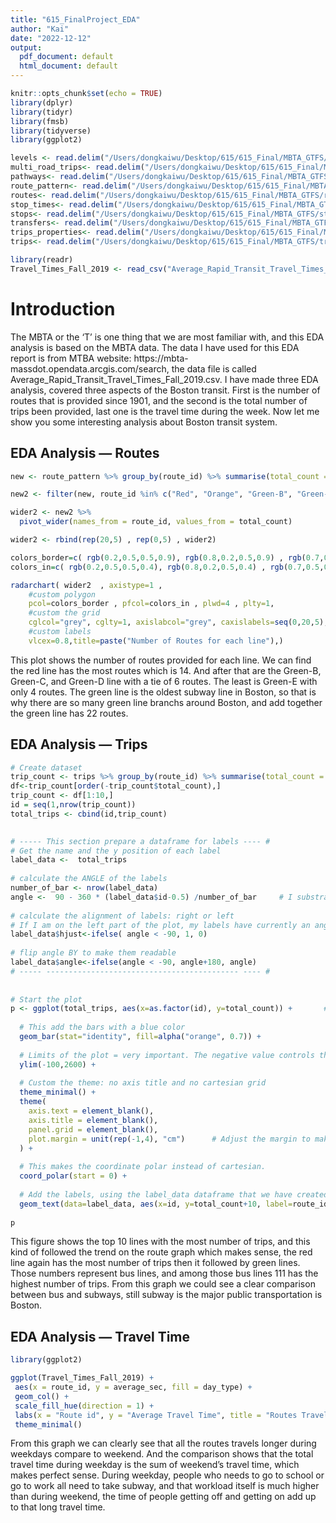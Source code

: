 ```yaml
---
title: "615_FinalProject_EDA"
author: "Kai"
date: "2022-12-12"
output:
  pdf_document: default
  html_document: default
---
```


```r
knitr::opts_chunk$set(echo = TRUE)
library(dplyr)
library(tidyr)
library(fmsb)
library(tidyverse)
library(ggplot2)
```


```r

levels <- read.delim("/Users/dongkaiwu/Desktop/615/615_Final/MBTA_GTFS/levels.txt", ",", header = TRUE)
multi_road_trips<- read.delim("/Users/dongkaiwu/Desktop/615/615_Final/MBTA_GTFS/multi_route_trips.txt", ",", header = TRUE)
pathways<- read.delim("/Users/dongkaiwu/Desktop/615/615_Final/MBTA_GTFS/pathways.txt", ",", header = TRUE)
route_pattern<- read.delim("/Users/dongkaiwu/Desktop/615/615_Final/MBTA_GTFS/route_patterns.txt", ",", header = TRUE)
routes<- read.delim("/Users/dongkaiwu/Desktop/615/615_Final/MBTA_GTFS/routes.txt", ",", header = TRUE)
stop_times<- read.delim("/Users/dongkaiwu/Desktop/615/615_Final/MBTA_GTFS/stop_times.txt", ",", header = TRUE)
stops<- read.delim("/Users/dongkaiwu/Desktop/615/615_Final/MBTA_GTFS/stops.txt", ",", header = TRUE)
transfers<- read.delim("/Users/dongkaiwu/Desktop/615/615_Final/MBTA_GTFS/transfers.txt", ",", header = TRUE)
trips_properties<- read.delim("/Users/dongkaiwu/Desktop/615/615_Final/MBTA_GTFS/trips_properties_definitions.txt", ",", header = TRUE)
trips<- read.delim("/Users/dongkaiwu/Desktop/615/615_Final/MBTA_GTFS/trips.txt", ",", header = TRUE)

library(readr)
Travel_Times_Fall_2019 <- read_csv("Average_Rapid_Transit_Travel_Times_Fall_2019.csv")

```

# Introduction

The MBTA or the 'T' is one thing that we are most familiar with, and this EDA analysis is based on the MBTA data. The data I have used for this EDA report is from MTBA website:  https://mbta-massdot.opendata.arcgis.com/search, the data file is called Average_Rapid_Transit_Travel_Times_Fall_2019.csv. I have made three EDA analysis, covered three aspects of the Boston transit. First is the number of routes that is provided since 1901, and the second is the total number of trips been provided, last one is the travel time during the week. Now let me show you some interesting analysis about Boston transit system. 




## EDA Analysis --- Routes


```r
new <- route_pattern %>% group_by(route_id) %>% summarise(total_count = n())

new2 <- filter(new, route_id %in% c("Red", "Orange", "Green-B", "Green-C", "Green-D", "Green-E"))

wider2 <- new2 %>%
  pivot_wider(names_from = route_id, values_from = total_count)

wider2 <- rbind(rep(20,5) , rep(0,5) , wider2)

colors_border=c( rgb(0.2,0.5,0.5,0.9), rgb(0.8,0.2,0.5,0.9) , rgb(0.7,0.5,0.1,0.9) )
colors_in=c( rgb(0.2,0.5,0.5,0.4), rgb(0.8,0.2,0.5,0.4) , rgb(0.7,0.5,0.1,0.4) )

radarchart( wider2  , axistype=1 , 
    #custom polygon
    pcol=colors_border , pfcol=colors_in , plwd=4 , plty=1,
    #custom the grid
    cglcol="grey", cglty=1, axislabcol="grey", caxislabels=seq(0,20,5), cglwd=0.8,
    #custom labels
    vlcex=0.8,title=paste("Number of Routes for each line"),)

```


This plot shows the number of routes provided for each line. We can find the red line has the most routes which is 14. And after that are the Green-B, Green-C, and Green-D line with a tie of 6 routes. The least is Green-E with only 4 routes. The green line is the oldest subway line in Boston, so that is why there are so many green line branchs around Boston, and add together the green line has 22 routes. 


\newpage


## EDA Analysis --- Trips


```r

# Create dataset
trip_count <- trips %>% group_by(route_id) %>% summarise(total_count = n())
df<-trip_count[order(-trip_count$total_count),]
trip_count <- df[1:10,]
id = seq(1,nrow(trip_count))
total_trips <- cbind(id,trip_count)

 
# ----- This section prepare a dataframe for labels ---- #
# Get the name and the y position of each label
label_data <-  total_trips
 
# calculate the ANGLE of the labels
number_of_bar <- nrow(label_data)
angle <-  90 - 360 * (label_data$id-0.5) /number_of_bar     # I substract 0.5 because the letter must have the angle of the center of the bars. Not extreme right(1) or extreme left (0)
 
# calculate the alignment of labels: right or left
# If I am on the left part of the plot, my labels have currently an angle < -90
label_data$hjust<-ifelse( angle < -90, 1, 0)
 
# flip angle BY to make them readable
label_data$angle<-ifelse(angle < -90, angle+180, angle)
# ----- ------------------------------------------- ---- #
 
 
# Start the plot
p <- ggplot(total_trips, aes(x=as.factor(id), y=total_count)) +       # Note that id is a factor. If x is numeric, there is some space between the first bar
  
  # This add the bars with a blue color
  geom_bar(stat="identity", fill=alpha("orange", 0.7)) +
  
  # Limits of the plot = very important. The negative value controls the size of the inner circle, the positive one is useful to add size over each bar
  ylim(-100,2600) +
  
  # Custom the theme: no axis title and no cartesian grid
  theme_minimal() +
  theme(
    axis.text = element_blank(),
    axis.title = element_blank(),
    panel.grid = element_blank(),
    plot.margin = unit(rep(-1,4), "cm")      # Adjust the margin to make in sort labels are not truncated!
  ) +
  
  # This makes the coordinate polar instead of cartesian.
  coord_polar(start = 0) +
  
  # Add the labels, using the label_data dataframe that we have created before
  geom_text(data=label_data, aes(x=id, y=total_count+10, label=route_id, hjust=hjust), color="black", fontface="bold",alpha=0.6, size=3.5, angle= label_data$angle, inherit.aes = FALSE) 
 
p
```

This figure shows the top 10 lines with the most number of trips, and this kind of followed the trend on the route graph which makes sense, the red line again has the most number of trips then it followed by green lines. Those numbers represent bus lines, and among those bus lines 111 has the highest number of trips. From this graph we could see a clear comparison between bus and subways, still subway is the major public transportation is Boston.


\newpage


## EDA Analysis --- Travel Time

```r
library(ggplot2)

ggplot(Travel_Times_Fall_2019) +
 aes(x = route_id, y = average_sec, fill = day_type) +
 geom_col() +
 scale_fill_hue(direction = 1) +
 labs(x = "Route id", y = "Average Travel Time", title = "Routes Travel Time VS. Day Type", fill = "Day Type:") +
 theme_minimal()

```

From this graph we can clearly see that all the routes travels longer during weekdays compare to weekend. And the comparison shows that the total travel time during weekday is the sum of weekend's travel time, which makes perfect sense. During weekday, people who needs to go to school or go to work all need to take subway, and that workload itself is much higher than during weekend, the time of people getting off and getting on add up to that long travel time. 


